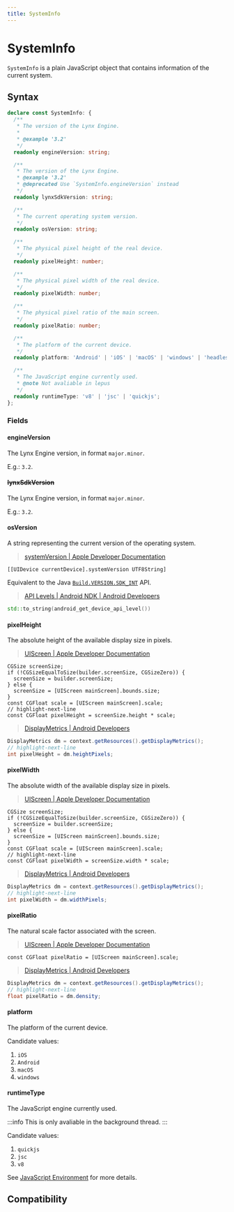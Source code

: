 ```yaml
---
title: SystemInfo
---
```



# SystemInfo

`SystemInfo` is a plain JavaScript object that contains information of the current system.

## Syntax

```ts
declare const SystemInfo: {
  /**
   * The version of the Lynx Engine.
   *
   * @example '3.2'
   */
  readonly engineVersion: string;

  /**
   * The version of the Lynx Engine.
   * @example '3.2'
   * @deprecated Use `SystemInfo.engineVersion` instead
   */
  readonly lynxSdkVersion: string;

  /**
   * The current operating system version.
   */
  readonly osVersion: string;

  /**
   * The physical pixel height of the real device.
   */
  readonly pixelHeight: number;

  /**
   * The physical pixel width of the real device.
   */
  readonly pixelWidth: number;

  /**
   * The physical pixel ratio of the main screen.
   */
  readonly pixelRatio: number;

  /**
   * The platform of the current device.
   */
  readonly platform: 'Android' | 'iOS' | 'macOS' | 'windows' | 'headless';

  /**
   * The JavaScript engine currently used.
   * @note Not avaliable in lepus
   */
  readonly runtimeType: 'v8' | 'jsc' | 'quickjs';
};
```

### Fields

#### engineVersion

The Lynx Engine version, in format `major.minor`.

E.g.: `3.2`.

#### ~~lynxSdkVersion~~

The Lynx Engine version, in format `major.minor`.

E.g.: `3.2`.

#### osVersion

A string representing the current version of the operating system.

<Tabs groupId="os">
<Tab value="ios" label="iOS" default>

> [systemVersion | Apple Developer Documentation](https://developer.apple.com/documentation/uikit/uidevice/1620043-systemversion?language=objc)

```objc
[[UIDevice currentDevice].systemVersion UTF8String]
```

</Tab>
<Tab value="android" label="Android">

Equivalent to the Java [`Build.VERSION.SDK_INT`](https://developer.android.com/reference/android/os/Build.VERSION#SDK_INT) API.

> [API Levels | Android NDK | Android Developers](https://developer.android.com/ndk/reference/group/apilevels#android_get_device_api_level)

```cpp
std::to_string(android_get_device_api_level())
```

</Tab>
</Tabs>

#### pixelHeight

The absolute height of the available display size in pixels.

<Tabs groupId="os">
<Tab value="ios" label="iOS" default>

> [UIScreen | Apple Developer Documentation](https://developer.apple.com/documentation/uikit/uiscreen?language=objc)

```objc
CGSize screenSize;
if (!CGSizeEqualToSize(builder.screenSize, CGSizeZero)) {
  screenSize = builder.screenSize;
} else {
  screenSize = [UIScreen mainScreen].bounds.size;
}
const CGFloat scale = [UIScreen mainScreen].scale;
// highlight-next-line
const CGFloat pixelHeight = screenSize.height * scale;
```

</Tab>
<Tab value="android" label="Android">

> [DisplayMetrics | Android Developers](https://developer.android.com/reference/android/util/DisplayMetrics)

```java
DisplayMetrics dm = context.getResources().getDisplayMetrics();
// highlight-next-line
int pixelHeight = dm.heightPixels;
```

</Tab>
</Tabs>

#### pixelWidth

The absolute width of the available display size in pixels.

<Tabs groupId="os">
<Tab value="ios" label="iOS" default>

> [UIScreen | Apple Developer Documentation](https://developer.apple.com/documentation/uikit/uiscreen?language=objc)

```objc
CGSize screenSize;
if (!CGSizeEqualToSize(builder.screenSize, CGSizeZero)) {
  screenSize = builder.screenSize;
} else {
  screenSize = [UIScreen mainScreen].bounds.size;
}
const CGFloat scale = [UIScreen mainScreen].scale;
// highlight-next-line
const CGFloat pixelWidth = screenSize.width * scale;
```

</Tab>
<Tab value="android" label="Android">

> [DisplayMetrics | Android Developers](https://developer.android.com/reference/android/util/DisplayMetrics)

```java
DisplayMetrics dm = context.getResources().getDisplayMetrics();
// highlight-next-line
int pixelWidth = dm.widthPixels;
```

</Tab>
</Tabs>

#### pixelRatio

The natural scale factor associated with the screen.

<Tabs groupId="os">
<Tab value="ios" label="iOS" default>

> [UIScreen | Apple Developer Documentation](https://developer.apple.com/documentation/uikit/uiscreen?language=objc)

```objc
const CGFloat pixelRatio = [UIScreen mainScreen].scale;
```

</Tab>
<Tab value="android" label="Android">

> [DisplayMetrics | Android Developers](https://developer.android.com/reference/android/util/DisplayMetrics#density)

```java
DisplayMetrics dm = context.getResources().getDisplayMetrics();
// highlight-next-line
float pixelRatio = dm.density;
```

</Tab>
</Tabs>

#### platform

The platform of the current device.

Candidate values:

1. `iOS`
1. `Android`
1. `macOS`
1. `windows`

#### runtimeType

The JavaScript engine currently used.

:::info
This is only avaliable in the background thread.
:::

Candidate values:

1. `quickjs`
1. `jsc`
1. `v8`

See [JavaScript Environment](/guide/scripting-runtime/index) for more details.

## Compatibility


<LegacyCompatTable metadata="lynx-api/global/SystemInfo" />
